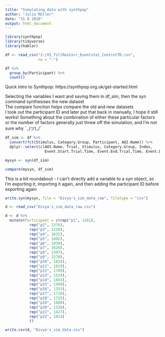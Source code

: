 ```yaml
---
title: "Simulating data with synthpop"
author: "Julia Müller"
date: "31 8 2020"
output: html_document
---
```


```r
library(synthpop)
library(tidyverse)
library(hablar)

df <- read_csv("J:/VS_TillResCorr_Eventstat_ControlTD.csv",
               na = "-")

df %>% 
  group_by(Participant) %>% 
  count()
```

Quick intro to Synthpop: https://synthpop.org.uk/get-started.html

Selecting the variables I want and saving them in df_sim, then the syn command synthesises the new dataset  
The compare function helps compare the old and new datasets  
I took out the participant ID and later put that back in manually, I hope it still works! Something about the combination of either these particular factors or the number of factors generally just threw off the simulation, and I'm not sure why ¯\_(ツ)_/¯
```r
df_sim <- df %>% 
  convert(fct(Stimulus, Category.Group, Participant, AOI.Name)) %>% 
  dplyr::select(c(AOI.Name, Trial, Stimulus, Category.Group, Index,
                  Event.Start.Trial.Time, Event.End.Trial.Time, Event.Duration))

mysyn <- syn(df_sim)

compare(mysyn, df_sim)
```

This is a bit roundabout - I can't directly add a variable to a syn object, so I'm exporting it, importing it again, and then adding the participant ID before exporting again
```r
write.syn(mysyn, file = "Divya's_sim_data_raw", filetype = "csv")

d <- read_csv("Divya's_sim_data_raw.csv")

d <- d %>% 
  mutate(Participant = c(rep("p1", 1261), 
           rep("p2", 1376),
           rep("p3", 1310),
           rep("p4", 1632),
           rep("p5", 1492),
           rep("p6", 1439),
           rep("p7", 1626),
           rep("p8", 1307),
           rep("p9", 1570),
           rep("p10", 1824),
           rep("p11", 1619),
           rep("p12", 1709),
           rep("p13", 1529),
           rep("p14", 1603),
           rep("p15", 1499),
           rep("p16", 1353),
           rep("p17", 1716),
           rep("p18", 1725),
           rep("p19", 1680),
           rep("p20", 1330),
           rep("p21", 1427),
           rep("p22", 1814)
           ))

write.csv(d, "Divya's_sim_data.csv")
```

